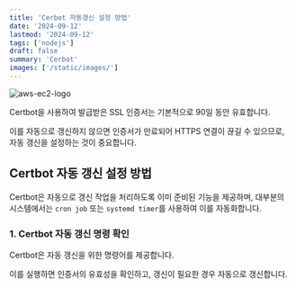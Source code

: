 ```yaml
---
title: 'Cerbot 자동갱신 설정 방법'
date: '2024-09-12'
lastmod: '2024-09-12'
tags: ['nodejs']
draft: false
summary: 'Cerbot'
images: ['/static/images/']
---
```


![aws-ec2-logo](/static/images/cerbot-logo.png)

<TOCInline toc={props.toc} exclude="Introduction" />

Certbot을 사용하여 발급받은 SSL 인증서는 기본적으로 90일 동안 유효합니다.

이를 자동으로 갱신하지 않으면 인증서가 만료되어 HTTPS 연결이 끊길 수 있으므로, 자동 갱신을 설정하는 것이 중요합니다.

## Certbot 자동 갱신 설정 방법

Certbot은 자동으로 갱신 작업을 처리하도록 이미 준비된 기능을 제공하며, 대부분의 시스템에서는 `cron job` 또는 `systemd timer`를 사용하여 이를 자동화합니다.

### 1. Certbot 자동 갱신 명령 확인

Certbot은 자동 갱신을 위한 명령어를 제공합니다.

이를 실행하면 인증서의 유효성을 확인하고, 갱신이 필요한 경우 자동으로 갱신합니다.
